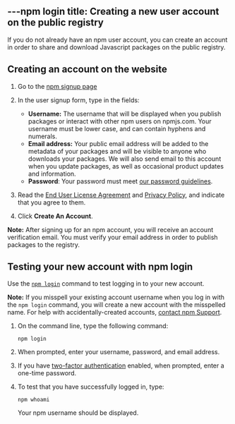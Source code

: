 ---npm login
title: Creating a new user account on the public registry
---

If you do not already have an npm user account, you can create an account in order to share and download Javascript packages on the public registry.

## Creating an account on the website

1. Go to the [npm signup page](https://www.npmjs.com/signup)

2. In the user signup form, type in the fields:
   - **Username:** The username that will be displayed when you publish packages or interact with other npm users on npmjs.com. Your username must be lower case, and can contain hyphens and numerals.
   - **Email address:** Your public email address will be added to the metadata of your packages and will be visible to anyone who downloads your packages. We will also send email to this account when you update packages, as well as occasional product updates and information.
   - **Password**: Your password must meet [our password guidelines](creating-a-strong-password).

   <Screenshot src="/getting-started/setting-up-your-npm-user-account/signup-form.png" alt="Screenshot of the signup form" />

3. Read the [End User License Agreement](https://www.npmjs.com/policies/terms) and [Privacy Policy](https://www.npmjs.com/policies/privacy), and indicate that you agree to them.
   <Screenshot src="/getting-started/setting-up-your-npm-user-account/privacy-policy.png" alt="Screenshot of the privacy policy" />

4. Click **Create An Account**.
   <Screenshot src="/getting-started/setting-up-your-npm-user-account/create-account-button.png" alt="Screenshot of the create account button" />

<Note>

**Note:** After signing up for an npm account, you will receive an account verification email. You must verify your email address in order to publish packages to the registry.

</Note>

## Testing your new account with npm login

Use the <a href="https://docs.npmjs.com/cli/adduser">`npm login`</a> command to test logging in to your new account.

<Note>

**Note:** If you misspell your existing account username when you log in with the `npm login` command, you will create a new account with the misspelled name. For help with accidentally-created accounts, <a href="https://www.npmjs.com/support">contact npm Support</a>.

</Note>

1. On the command line, type the following command:

    ```
    npm login
    ```

2. When prompted, enter your username, password, and email address.
3. If you have [two-factor authentication](about-two-factor-authentication) enabled, when prompted, enter a one-time password.
4. To test that you have successfully logged in, type:

    ```
    npm whoami
    ```

    Your npm username should be displayed.

